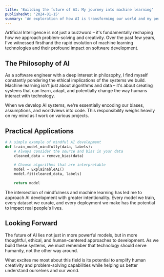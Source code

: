 ```yaml
---
title: 'Building the future of AI: My journey into machine learning'
publishedAt: '2024-01-15'
summary: 'An exploration of how AI is transforming our world and my personal experience diving deep into machine learning algorithms and their practical applications.'
---
```


Artificial Intelligence is not just a buzzword – it's fundamentally reshaping how we approach problem-solving and creativity. Over the past few years, I've witnessed firsthand the rapid evolution of machine learning technologies and their profound impact on software development.

## The Philosophy of AI

As a software engineer with a deep interest in philosophy, I find myself constantly pondering the ethical implications of the systems we build. Machine learning isn't just about algorithms and data – it's about creating systems that can learn, adapt, and potentially change the way humans interact with technology.

When we develop AI systems, we're essentially encoding our biases, assumptions, and worldviews into code. This responsibility weighs heavily on my mind as I work on various projects.

## Practical Applications

```python
# A simple example of mindful AI development
def train_model_mindfully(data, labels):
    # Always consider the source and bias in your data
    cleaned_data = remove_bias(data)
    
    # Choose algorithms that are interpretable
    model = ExplainableAI()
    model.fit(cleaned_data, labels)
    
    return model
```

The intersection of mindfulness and machine learning has led me to approach AI development with greater intentionality. Every model we train, every dataset we curate, and every deployment we make has the potential to impact real people's lives.

## Looking Forward

The future of AI lies not just in more powerful models, but in more thoughtful, ethical, and human-centered approaches to development. As we build these systems, we must remember that technology should serve humanity, not the other way around.

What excites me most about this field is its potential to amplify human creativity and problem-solving capabilities while helping us better understand ourselves and our world. 